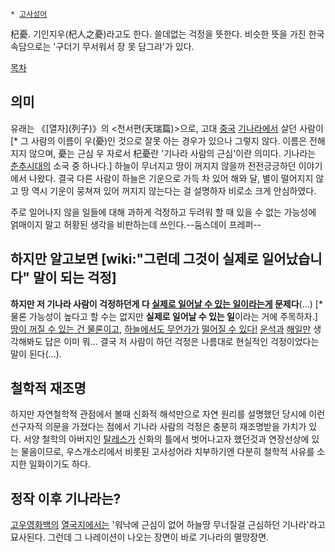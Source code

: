  * [[고사성어]]

杞憂. 기인지우(杞人之憂)라고도 한다. 쓸데없는 걱정을 뜻한다. 비슷한 뜻을 가진 한국 속담으로는 '구더기 무서워서 장 못 담그랴'가 있다.

[[목차]]

== 의미 ==
유래는 《[열자](列子)》의 <천서편(天瑞篇)>으로, 고대 [[중국]] [[기]]나라에서 살던 사람이[* 그 사람의 이름이 우(憂)인 것으로 잘못 아는 경우가 있으나 그렇지 않다. 이름은 전해지지 않으며, 憂는 근심 우 자로서 杞憂란 '기나라 사람의 근심'이란 의미다. 기나라는 [[춘추시대]]의 소국 중 하나다.]  하늘이 무너지고 땅이 꺼지지 않을까 전전긍긍하던 이야기에서 나왔다. 결국 다른 사람이 하늘은 기운으로 가득 차 있어 해와 달, 별이 떨어지지 않고 땅 역시 기운이 뭉쳐져 있어 꺼지지 않는다는 걸 설명하자 비로소 크게 안심하였다.

주로 일어나지 않을 일들에 대해 과하게 걱정하고 두려워 할 때 있을 수 없는 가능성에 얽매이지 말고 허황된 생각을 비판하는데 쓰인다.--둠스데이 프레퍼--

== 하지만 알고보면 [wiki:"그런데 그것이 실제로 일어났습니다" 말이 되는 걱정] ==
'''하지만 저 기나라 사람이 걱정하던게 다 [[그런데 그것이 실제로 일어났습니다|실제로 일어날 수 있는 일]]이라는게 문제다'''(...) [* 물론 가능성이 높다고 할 수는 없지만 '''실제로 일어날 수 있는 일'''이라는 거에 주목하자.] [[싱크홀|땅이 꺼질 수 있는 건 물론이고]], [[퉁구스카 대폭발|하늘에서도 무언가가]] [[첼랴빈스크 운석우 사건|떨어질 수 있다!]] [[운석]]과 [[해일]]만 생각해봐도 답은 이미 뭐... 결국 저 사람이 하던 걱정은 나름대로 현실적인 걱정이었다는 말이 된다(...).

== 철학적 재조명 ==
하지만 자연철학적 관점에서 볼때 신화적 해석만으로 자연 원리를 설명했던 당시에 이런 선구자적 의문을 가졌다는 점에서 기나라 사람의 걱정은 충분히 재조명받을 가치가 있다. 서양 철학의 아버지인 [[탈레스]]가 신화의 틀에서 벗어나고자 했던것과 연장선상에 있는 물음이므로, 우스개소리에서 비롯된 고사성어라 치부하기엔 다분히 철학적 사유를 소지한 일화이기도 하다.

== 정작 이후 기나라는? ==
[[고우영]]화백의 [[열국지]]에서는 '워낙에 근심이 없어 하늘땅 무너질걸 근심하던 기나라'라고 묘사된다. 그런데 그 나레이션이 나오는 장면이 바로 기나라의 멸망장면.
